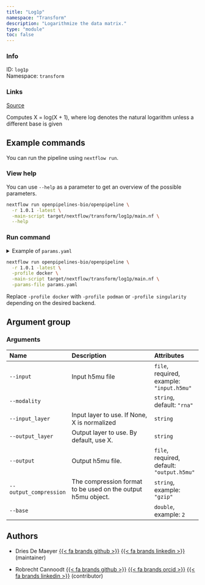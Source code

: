 ```yaml
---
title: "Log1p"
namespace: "Transform"
description: "Logarithmize the data matrix."
type: "module"
toc: false
---
```


::: {.column-margin}

### Info

ID: `log1p`  
Namespace: `transform`

### Links
[Source](https://github.com/openpipelines-bio/openpipeline/blob/1.0.1/src/transform/log1p/config.vsh.yaml){.btn-action .btn-sm .btn-info .btn role="button"}

:::

Computes X = log(X + 1), where log denotes the natural logarithm unless a different base is given

## Example commands

You can run the pipeline using `nextflow run`.

### View help

You can use `--help` as a parameter to get an overview of the possible parameters.

```bash
nextflow run openpipelines-bio/openpipeline \
  -r 1.0.1 -latest \
  -main-script target/nextflow/transform/log1p/main.nf \
  --help
```

### Run command

<details>
<summary>Example of `params.yaml`</summary>
```yaml
# Arguments
input: # please fill in - example: "input.h5mu"
modality: "rna"
# input_layer: "foo"
# output_layer: "foo"
# output: "$id.$key.output.h5mu"
# output_compression: "gzip"
# base: 2.0

# Nextflow input-output arguments
publish_dir: # please fill in - example: "output/"
# param_list: "my_params.yaml"
```
</details>

```bash
nextflow run openpipelines-bio/openpipeline \
  -r 1.0.1 -latest \
  -profile docker \
  -main-script target/nextflow/transform/log1p/main.nf \
  -params-file params.yaml
```

:::{.callout-note}
Replace `-profile docker` with `-profile podman` or `-profile singularity` depending on the desired backend.
:::

## Argument group

### Arguments

|Name                   |Description                                                  |Attributes                                 |
|:----------|:--------------------------------------------------|:--------------------|
|`--input`              |Input h5mu file                                              |`file`, required, example: `"input.h5mu"`  |
|`--modality`           |                                                             |`string`, default: `"rna"`                 |
|`--input_layer`        |Input layer to use. If None, X is normalized                 |`string`                                   |
|`--output_layer`       |Output layer to use. By default, use X.                      |`string`                                   |
|`--output`             |Output h5mu file.                                            |`file`, required, default: `"output.h5mu"` |
|`--output_compression` |The compression format to be used on the output h5mu object. |`string`, example: `"gzip"`                |
|`--base`               |                                                             |`double`, example: `2`                     |

## Authors


  * Dries De Maeyer [{{< fa brands github >}}](https://github.com/ddemaeyer) [{{< fa brands linkedin >}}](https://linkedin.com/in/dries-de-maeyer-b46a814) (maintainer)

  * Robrecht Cannoodt [{{< fa brands github >}}](https://github.com/rcannood) [{{< fa brands orcid >}}](https://orcid.org/0000-0003-3641-729X) [{{< fa brands linkedin >}}](https://linkedin.com/in/robrechtcannoodt) (contributor)

